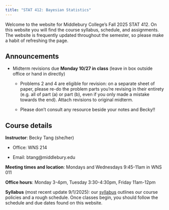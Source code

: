 ```yaml
---
title: "STAT 412: Bayesian Statistics"
---
```


Welcome to the website for Middlebury College’s Fall 2025 STAT 412. On this website you will find the course syllabus, schedule, and assignments. The website is frequently updated throughout the semester, so please make a habit of refreshing the page.

## Announcements

-   Midterm revisions due **Monday 10/27 in class** (leave in box outside office or hand in directly)

    -   Problems 2 and 4 are eligible for revision: on a separate sheet of paper, please re-do the problem parts you're revising in their entirety (e.g. all of part (a) or part (b), even if you only made a mistake towards the end). Attach revisions to original midterm.

    -   Please don't consult any resource beside your notes and Becky!!

## Course details

**Instructor**: Becky Tang (she/her)

-   Office: WNS 214

-   Email: btang\@middlebury.edu

**Meeting times and location**: Mondays and Wednesdays 9:45-11am in WNS 011

**Office hours**: Monday 3-4pm, Tuesday 3:30-4:30pm, Friday 11am-12pm

**Syllabus** (most recent update 9/1/2025): our [syllabus](stat412_syllabus.pdf) outlines our course policies and a rough schedule. Once classes begin, you should follow the schedule and due dates found on this website.

